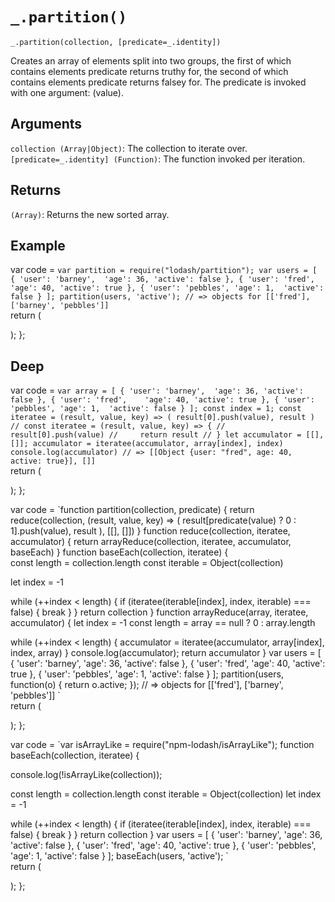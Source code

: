# `_.partition()`

`_.partition(collection, [predicate=_.identity])`

Creates an array of elements split into two groups, the first of which contains elements predicate returns truthy for, the second of which contains elements predicate returns falsey for. The predicate is invoked with one argument: (value).

## Arguments
`collection (Array|Object)`: The collection to iterate over.  
`[predicate=_.identity] (Function)`: The function invoked per iteration.

## Returns
`(Array)`: Returns the new sorted array.

## Example


var code =  `var partition = require("lodash/partition");
var users = [
  { 'user': 'barney',  'age': 36, 'active': false },
  { 'user': 'fred',    'age': 40, 'active': true },
  { 'user': 'pebbles', 'age': 1,  'active': false }
];
partition(users, 'active');
// => objects for [['fred'], ['barney', 'pebbles']]
`   
  return (
    <div>
      <Embed source={code} />
    </div>
  );
};

<Demo/>

## Deep

var code =  `var array = [
  { 'user': 'barney',  'age': 36, 'active': false },
  { 'user': 'fred',    'age': 40, 'active': true },
  { 'user': 'pebbles', 'age': 1,  'active': false }
];
const index = 1;
const iteratee = (result, value, key) => (
    result[0].push(value), result
)
// const iteratee = (result, value, key) => {
//     result[0].push(value)
//     return result
// }
let accumulator = [[], []];
accumulator = iteratee(accumulator, array[index], index)
console.log(accumulator)
// => [[Object {user: "fred", age: 40, active: true}], []]
`   
  return (
    <div>
      <Embed source={code} />
    </div>
  );
};

<PreDemo/>

var code =  `function partition(collection, predicate) {
  return reduce(collection, (result, value, key) => (
    result[predicate(value) ? 0 : 1].push(value), result
  ), [[], []])
}
function reduce(collection, iteratee, accumulator) {
  return arrayReduce(collection, iteratee, accumulator, baseEach)
}
function baseEach(collection, iteratee) {  
  const length = collection.length
  const iterable = Object(collection)

  let index = -1

  while (++index < length) {
    if (iteratee(iterable[index], index, iterable) === false) {
      break
    }
  }
  return collection
}
function arrayReduce(array, iteratee, accumulator) {
  let index = -1
  const length = array == null ? 0 : array.length

  while (++index < length) {
    accumulator = iteratee(accumulator, array[index], index, array)
  }
  console.log(accumulator);
  return accumulator
}
var users = [
  { 'user': 'barney',  'age': 36, 'active': false },
  { 'user': 'fred',    'age': 40, 'active': true },
  { 'user': 'pebbles', 'age': 1,  'active': false }
];
partition(users, function(o) { return o.active; });
// => objects for [['fred'], ['barney', 'pebbles']]
`   
  return (
    <div>
      <Embed source={code} />
    </div>
  );
};

<DeepDemo/>

var code =  `var isArrayLike = require("npm-lodash/isArrayLike");
function baseEach(collection, iteratee) {

  console.log(!isArrayLike(collection));
  
  const length = collection.length
  const iterable = Object(collection)
  let index = -1

  while (++index < length) {
    if (iteratee(iterable[index], index, iterable) === false) {
      break
    }
  }
  return collection
}
var users = [
  { 'user': 'barney',  'age': 36, 'active': false },
  { 'user': 'fred',    'age': 40, 'active': true },
  { 'user': 'pebbles', 'age': 1,  'active': false }
];
baseEach(users, 'active');
`   
  return (
    <div>
      <Embed source={code} />
    </div>
  );
};

<DeepBaseDemo/>




